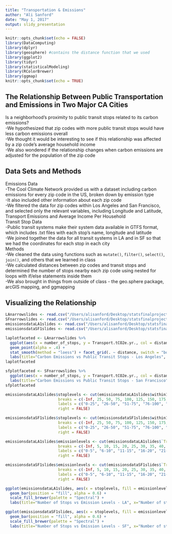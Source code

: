 ```yaml
---
title: "Transportation & Emissions"
author: "Ali Sanford"
date: "May 1, 2017"
output: slidy_presentation
---
```


```r
knitr::opts_chunk$set(echo = FALSE)
library(DataComputing)
library(dplyr)
library(geosphere) #contains the distance function that we used
library(ggplot2)
library(tidyr)
library(statisticalModeling)
library(RColorBrewer)
library(ggmap)
knitr::opts_chunk$set(echo = TRUE)
```

## The Relationship Between Public Transportation and Emissions in Two Major CA Cities
<div class="blue3">Is a neighborhood's proximity to public transit stops related to its carbon emissions?</div>

<div class="green3">-We hypothesized that zip codes with more public transit stops would have less carbon emissions overall</div>
<div class="green3">-We thought it would be interesting to see if this relationship was affected by a zip code's average household income</div>
<div class="green3">-We also wondered if the relationship changes when carbon emissions are adjusted for the population of the zip code</div>


## Data Sets and Methods {.smaller}
<div class="blue3">Emissions Data</div>
<div class="green3">-The Cool Climate Network provided us with a dataset including carbon emissions for every zip code in the US, broken down by emission type</div>
<div class="green3">-It also included other information about each zip code</div>
<div class="green3">-We filtered the data for zip codes within Los Angeles and San Francisco, and selected only the relevant variables, including Longitude and Latitude, Transport Emissions and Average Income Per Household</div>
<div class="blue3">Transit Stop Data</div>
<div class="green3">-Public transit systems make their system data available in GTFS format, which includes .txt files with each stop's name, longitude and latitude</div>
<div class="green3">-We joined together the data for all transit systems in LA and in SF so that we had the coordinates for each stop in each city</div>
<div class="blue3">Methods</div>
<div class="green3">-We cleaned the data using functions such as `mutate()`, `filter()`, `select()`, `join()`, and others that we learned in class</div>
<div class="green3">-We calculated distances between zip codes and transit stops and determined the number of stops nearby each zip code using nested for loops with if/else statements inside them</div>
<div class="green3">-We also brought in things from outside of class - the geo.sphere package, arcGIS mapping, and ggmapping</div>



## Visualizing the Relationship
```r
LAnarrowslides <- read.csv("/Users/alisanford/Desktop/statsfinalproject/statsquad/LAnarrow.csv")
SFnarrowslides <- read.csv("/Users/alisanford/Desktop/statsfinalproject/statsquad/SFnarrow.csv")
emissionsdataLA1slides <- read.csv("/Users/alisanford/Desktop/statsfinalproject/statsquad/emissionsdataLA1.csv")
emissionsdataSF1slides <- read.csv("/Users/alisanford/Desktop/statsfinalproject/statsquad/emissionsdataSF1.csv")

```


```r
laplotfaceted <- LAnarrowslides %>%
  ggplot(aes(x = number_of_stops, y = Transport.tCO2e.yr., col = distance)) + 
  geom_point(alpha = .4) + 
  stat_smooth(method = "loess") + facet_grid(. ~ distance, switch = "both") +
  labs(title="Carbon Emissions vs Public Transit Stops - Los Angeles", x="Number of stops", y="CO2 emissions due to Transportation (tons/year)")
laplotfaceted
```




```r
sfplotfaceted <- SFnarrowslides %>%
  ggplot(aes(x = number_of_stops, y = Transport.tCO2e.yr., col = distance)) + geom_point(alpha = .4) + stat_smooth(method = "loess") + facet_grid(. ~ distance, switch = "both") +
  labs(title="Carbon Emissions vs Public Transit Stops - San Francisco", x="Number of stops", y="CO2 emissions due to Transportation (tons/year)")
sfplotfaceted
```



```r
emissionsdataLA1slides$stoplevels <- cut(emissionsdataLA1slides$within1km, 
                       breaks = c(-Inf, 25, 50, 75, 100, 125, 150, 175, 200, Inf), 
                       labels = c("0-25", "26-50", "51-75", "76-100", "101-125", "126-150", "151-175", "176-200", "201+"), 
                       right = FALSE)

emissionsdataSF1slides$stoplevels <- cut(emissionsdataSF1slides$within1km, 
                       breaks = c(-Inf, 25, 50, 75, 100, 125, 150, 175, 200, Inf), 
                       labels = c("0-25", "26-50", "51-75", "76-100", "101-125", "126-150", "151-175", "176-200", "201+"), 
                       right = FALSE)

emissionsdataLA1slides$emissionlevels <- cut(emissionsdataLA1slides$`Transport.tCO2e.yr.`, 
                       breaks = c(-Inf, 5, 10, 15, 20, 25, 30, 35, 40, Inf), 
                       labels = c("0-5", "6-10", "11-15", "16-20", "21-25", "26-30", "31-35", "36-40", "41+"), 
                       right = FALSE)

emissionsdataSF1slides$emissionlevels <- cut(emissionsdataSF1slides$`Transport.tCO2e.yr.`, 
                       breaks = c(-Inf, 5, 10, 15, 20, 25, 30, 35, 40, Inf), 
                       labels = c("0-5", "6-10", "11-15", "16-20", "21-25", "26-30", "31-35", "36-40", "41+"), 
                       right = FALSE)
```

```r
ggplot(emissionsdataLA1slides, aes(x = stoplevels, fill = emissionlevels)) +
  geom_bar(position = "fill", alpha = 0.6) +
  scale_fill_brewer(palette = "Spectral") +
  labs(title="Number of Stops vs Emission Levels - LA", x="Number of stops within 1km", legend = "Carbon Emissions from Transportation (tons/yr)")
```


```r
ggplot(emissionsdataSF1slides, aes(x = stoplevels, fill = emissionlevels)) +
  geom_bar(position = "fill", alpha = 0.6) +
  scale_fill_brewer(palette = "Spectral") +
  labs(title="Number of Stops vs Emission Levels - SF", x="Number of stops within 1km", legend = "Carbon Emissions from Transportation (tons/yr)")
```




